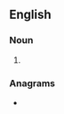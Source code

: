 ==English==

===Noun===
{{head|en|noun plural form}}

# {{plural of|platelet|lang=en}}

===Anagrams===
* {{anagrams|en|a=aeellpstt|altepetls|pallettes}}
